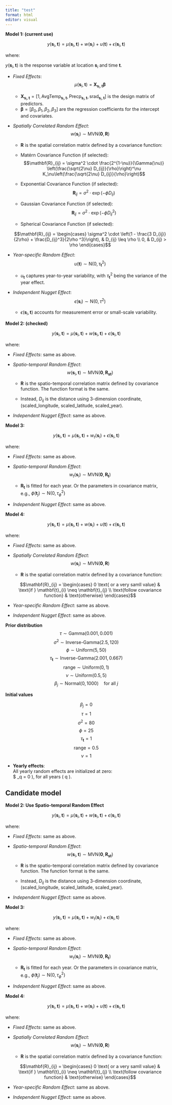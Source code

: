 ```yaml
---
title: "test"
format: html
editor: visual
---
```


**Model 1: (current use)**

$$y(\mathbf{s}_i, \mathbf{t}) = \mu(\mathbf{s}_i,\mathbf{t}) + w(\mathbf{s}_i) + u(\mathbf{t}) + \epsilon(\mathbf{s}_i, \mathbf{t})$$

where:

$y(\mathbf{s}_i, \mathbf{t})$ is the response variable at location $\mathbf{s}_i$ and time $\mathbf{t}$.

-   *Fixed Effects*: $$\mu(\mathbf{s}_i,\mathbf{t}) = \mathbf{X}_{\mathbf{s}_i,\mathbf{t}} \boldsymbol{\beta}$$

    -   $\mathbf{X}_{\mathbf{s}_i,\mathbf{t}} = [1, \text{AvgTemp}_{\mathbf{s}_i,\mathbf{t}}, \text{Precp}_{\mathbf{s}_i,\mathbf{t}}, \text{srad}_{\mathbf{s}_i,\mathbf{t}}]$ is the design matrix of predictors.
    -   $\boldsymbol{\beta} = [\beta_0, \beta_1, \beta_2, \beta_3]$ are the regression coefficients for the intercept and covariates.

-   *Spatially Correlated Random Effect*: $$w(\mathbf{s}_i) \sim \text{MVN}(\mathbf{0}, \mathbf{R})$$

    -   $\mathbf{R}$ is the spatial correlation matrix defined by a covariance function:

    -   Matérn Covariance Function (if selected): $$\mathbf{R}_{ij} = \sigma^2 \cdot \frac{2^{1-\nu}}{\Gamma(\nu)} \left(\frac{\sqrt{2\nu} D_{ij}}{\rho}\right)^\nu K_\nu\left(\frac{\sqrt{2\nu} D_{ij}}{\rho}\right)$$

    -   Exponential Covariance Function (if selected): $$\mathbf{R}_{ij} = \sigma^2 \cdot \exp(-\phi D_{ij})$$

    -   Gaussian Covariance Function (if selected): $$\mathbf{R}_{ij} = \sigma^2 \cdot \exp(-\phi D_{ij}^2)$$

    -   Spherical Covariance Function (if selected):

    $$\mathbf{R}_{ij} =
            \begin{cases}
            \sigma^2 \cdot \left(1 - \frac{3 D_{ij}}{2\rho} + \frac{D_{ij}^3}{2\rho ^3}\right), & D_{ij} \leq \rho \\
            0, & D_{ij} > \rho
            \end{cases}$$

-   *Year-specific Random Effect*: $$u(\mathbf{t}) \sim \text{N}(0, \tau^2_{\mathbf{t}})$$

    -   $u_{\mathbf{t}}$ captures year-to-year variability, with $\tau^2_{\mathbf{t}}$ being the variance of the year effect.

-   *Independent Nugget Effect*: $$\epsilon(\mathbf{s}_i) \sim \text{N}(0, \tau^2)$$

    -   $\epsilon(\mathbf{s}_i, \mathbf{t})$ accounts for measurement error or small-scale variability.

**Model 2: (checked)**

$$y(\mathbf{s}_i, \mathbf{t}) = \mu(\mathbf{s}_i,\mathbf{t}) + w(\mathbf{s}_i, \mathbf{t}) + \epsilon(\mathbf{s}_i, \mathbf{t})$$

where:

-   *Fixed Effects*: same as above.

-   *Spatio-temporal Random Effect*: $$w(\mathbf{s}_i, \mathbf{t}) \sim \text{MVN}(\mathbf{0}, \mathbf{R}_{\mathbf{s}\mathbf{t}})$$

    -   $\mathbf{R}$ is the spatio-temporal correlation matrix defined by covariance function. The function format is the same.

    -   Instead, $D_{ij}$ is the distance using 3-dimension coordinate, (scaled_longitude, scaled_latitude, scaled_year).

-   *Independent Nugget Effect*: same as above.

**Model 3:**

$$y(\mathbf{s}_i, \mathbf{t}) = \mu(\mathbf{s}_i,\mathbf{t}) + w_t(\mathbf{s}_i) + \epsilon(\mathbf{s}_i, \mathbf{t})$$

where:

-   *Fixed Effects*: same as above.

-   *Spatio-temporal Random Effect*: $$w_t(\mathbf{s}_i) \sim \text{MVN}(\mathbf{0}, \mathbf{R}_{\mathbf{t}})$$

    -   $\mathbf{R}_{\mathbf{t}}$ is fitted for each year. Or the parameters in covariance matrix, e.g., $\phi(\mathbf{t}_j) \sim \text{N}(0, \tau^2_{\phi})$

-   *Independent Nugget Effect*: same as above.

**Model 4:**

$$y(\mathbf{s}_i, \mathbf{t}) = \mu(\mathbf{s}_i,\mathbf{t}) + w(\mathbf{s}_i) + u(\mathbf{t}) + \epsilon(\mathbf{s}_i, \mathbf{t})$$

where:

-   *Fixed Effects*: same as above.

-   *Spatially Correlated Random Effect*: $$w(\mathbf{s}_i) \sim \text{MVN}(\mathbf{0}, \mathbf{R})$$

    -   $\mathbf{R}$ is the spatial correlation matrix defined by a covariance function:

    $$\mathbf{R}_{ij} = 
    \begin{cases} 
    0 \text{ or a very samll value} & \text{if } \mathbf{t}_{i} \neq \mathbf{t}_{j} \\
    \text{follow covariance function}  & \text{otherwise}
    \end{cases}$$

-   *Year-specific Random Effect*: same as above.

-   *Independent Nugget Effect*: same as above.

**Prior distribution** $$ \tau \sim \text{Gamma}(0.001, 0.001) $$ $$ \sigma^2 \sim \text{Inverse-Gamma}(2.5, 120) $$ $$ \phi \sim \text{Uniform}\left(5, 50\right) $$ $$ \tau_{\mathbf{t}} \sim \text{Inverse-Gamma}(2.001, 0.667) $$ $$ \text{range} \sim \text{Uniform}(0, 1) $$ $$\nu \sim \text{Uniform}(0.5, 5) $$ $$\beta_j \sim \text{Normal}(0, 1000) \quad \text{for all } j $$

**Initial values**

$$\beta_j = 0$$ $$ \tau = 1 $$ $$ \sigma^2 = 80$$ $$ \phi = 25 $$ $$ \tau_{\mathbf{t}} = 1 $$ $$ \text{range} = 0.5 $$ $$ \nu = 1 $$

-   **Yearly effects**:\
    All yearly random effects are initialized at zero:\
    \$ \text{year\_effect}\_q = 0 ), for all years ( q ).
    
    
    
    
    
    
## Candidate model


**Model 2: Use Spatio-temporal Random Effect**

$$y(\mathbf{s}_i, \mathbf{t}) = \mu(\mathbf{s}_i,\mathbf{t}) + w(\mathbf{s}_i, \mathbf{t}) + \epsilon(\mathbf{s}_i, \mathbf{t})$$

where:

-   *Fixed Effects*: same as above.

-   *Spatio-temporal Random Effect*: $$w(\mathbf{s}_i, \mathbf{t}) \sim \text{MVN}(\mathbf{0}, \mathbf{R}_{\mathbf{s}\mathbf{t}})$$

    -   $\mathbf{R}$ is the spatio-temporal correlation matrix defined by covariance function. The function format is the same.

    -   Instead, $D_{ij}$ is the distance using 3-dimension coordinate, (scaled_longitude, scaled_latitude, scaled_year).

-   *Independent Nugget Effect*: same as above.

**Model 3:**

$$y(\mathbf{s}_i, \mathbf{t}) = \mu(\mathbf{s}_i,\mathbf{t}) + w_t(\mathbf{s}_i) + \epsilon(\mathbf{s}_i, \mathbf{t})$$

where:

-   *Fixed Effects*: same as above.

-   *Spatio-temporal Random Effect*: $$w_t(\mathbf{s}_i) \sim \text{MVN}(\mathbf{0}, \mathbf{R}_{\mathbf{t}})$$

    -   $\mathbf{R}_{\mathbf{t}}$ is fitted for each year. Or the parameters in covariance matrix, e.g., $\phi(\mathbf{t}_j) \sim \text{N}(0, \tau^2_{\phi})$

-   *Independent Nugget Effect*: same as above.

**Model 4:**

$$y(\mathbf{s}_i, \mathbf{t}) = \mu(\mathbf{s}_i,\mathbf{t}) + w(\mathbf{s}_i) + u(\mathbf{t}) + \epsilon(\mathbf{s}_i, \mathbf{t})$$

where:

-   *Fixed Effects*: same as above.

-   *Spatially Correlated Random Effect*: $$w(\mathbf{s}_i) \sim \text{MVN}(\mathbf{0}, \mathbf{R})$$

    -   $\mathbf{R}$ is the spatial correlation matrix defined by a covariance function:

    $$\mathbf{R}_{ij} = 
    \begin{cases} 
    0 \text{ or a very samll value} & \text{if } \mathbf{t}_{i} \neq \mathbf{t}_{j} \\
    \text{follow covariance function}  & \text{otherwise}
    \end{cases}$$

-   *Year-specific Random Effect*: same as above.

-   *Independent Nugget Effect*: same as above.
